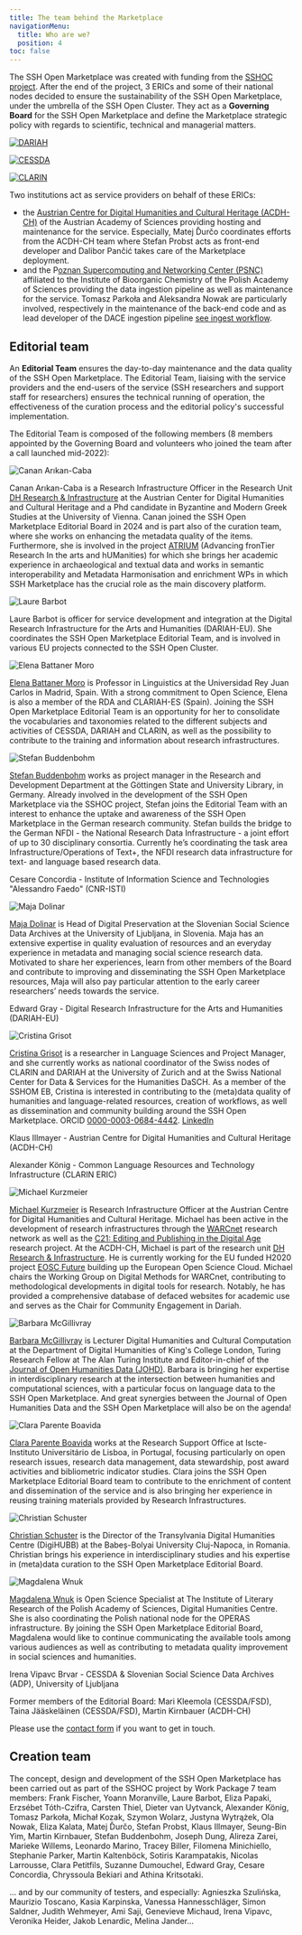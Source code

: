 ```yaml
---
title: The team behind the Marketplace
navigationMenu:
  title: Who are we?
  position: 4
toc: false
---
```

The SSH Open Marketplace was created with funding from the [SSHOC project](/about/sshoc-eosc). After the end of the project, 3 ERICs and some of their national nodes decided to ensure the sustainability of the SSH Open Marketplace, under the umbrella of the SSH Open Cluster. They act as a **Governing Board** for the SSH Open Marketplace and define the Marketplace strategic policy with regards to scientific, technical and managerial matters.

<div style={{ display: 'grid', gap: 'var(--space-4)', gridTemplateColumns: 'repeat(3, 1fr)' }}>

[![DARIAH](/assets/cms/images/dariah-eu-logo.png)](https://dariah.eu)

[![CESSDA](/assets/cms/images/cessda-logo.png)](https://www.cessda.eu)

[![CLARIN](/assets/cms/images/clarin-logo.png)](https://clarin.eu)

</div>

Two institutions act as service providers on behalf of these ERICs: 

- the [Austrian Centre for Digital Humanities and Cultural Heritage (ACDH-CH)](https://www.oeaw.ac.at/acdh/) of the Austrian Academy of Sciences providing hosting and maintenance for the service. Especially, Matej Ďurčo coordinates efforts from the ACDH-CH team where Stefan Probst acts as front-end developer and Dalibor Pančić takes care of the Marketplace deployment.  
- and the P[oznan Supercomputing and Networking Center (PSNC)](https://www.psnc.pl/) affiliated to the Institute of Bioorganic Chemistry of the Polish Academy of Sciences providing the data ingestion pipeline as well as maintenance for the service. Tomasz Parkoła and Aleksandra Nowak are particularly involved, respectively in the maintenance of the back-end code and as lead developer of the DACE ingestion pipeline [see ingest workflow](/about/implementation#data-ingestion-workflow).

## Editorial team

An **Editorial Team** ensures the day-to-day maintenance and the data quality of the SSH Open Marketplace. The Editorial Team, liaising with the service providers and the end-users of the service (SSH researchers and support staff for researchers) ensures the technical running of operation, the effectiveness of the curation process and the editorial policy's successful implementation.

The Editorial Team is composed of the following members (8 members appointed by the Governing Board and volunteers who joined the team after a call launched mid-2022): 

<div style={{ display: 'grid', gap: 'var(--space-4)', gridTemplateColumns: 'var(--prose-column-sm) 1fr' }}>

![Canan Arıkan-Caba](/assets/cms/images/sshoc_ed_board_canan_arikancaba.png)

Canan Arıkan-Caba is a Research Infrastructure Officer in the Research Unit [DH Research & Infrastructure](https://www.oeaw.ac.at/acdh/research/dh-research-infrastructure) at the Austrian Center for Digital Humanities and Cultural Heritage and a Phd candidate in Byzantine and Modern Greek Studies at the University of Vienna. Canan joined the SSH Open Marketplace Editorial Board in 2024 and is part also of the curation team, where she works on enhancing the metadata quality of the items. Furthermore, she is involved in the project [ATRIUM](https://atrium-research.eu/) (Advancing fronTier Research In the arts and hUManities) for which she brings her academic experience in archaeological and textual data and works in semantic interoperability and Metadata Harmonisation and enrichment WPs in which SSH Marketplace has the crucial role as the main discovery platform. 

![Laure Barbot](/assets/cms/images/sshoc_ed_board_laure_barbot.jpg)

Laure Barbot is officer for service development and integration at the Digital Research Infrastructure for the Arts and Humanities (DARIAH-EU). She coordinates the SSH Open Marketplace Editorial Team, and is involved in various EU projects connected to the SSH Open Cluster.

![Elena Battaner Moro](/assets/cms/images/sshoc_ed_board_elena_battaner_moro.png)

[Elena Battaner Moro](https://orcid.org/0000-0002-5521-6445) is Professor in Linguistics at the Universidad Rey Juan Carlos in Madrid, Spain. With a strong commitment to Open Science, Elena is also a member of the RDA and CLARIAH-ES (Spain). Joining the SSH Open Marketplace Editorial Team is an opportunity for her to consolidate the vocabularies and taxonomies related to the different subjects and activities of CESSDA, DARIAH and CLARIN, as well as the possibility to contribute to the training and information about research infrastructures.

![Stefan Buddenbohm](/assets/cms/images/sshoc_ed_board_stefan_buddenbohm.jpg)

[Stefan Buddenbohm](https://www.sub.uni-goettingen.de/kontakt/personen-a-z/personendetails/person/stefan-buddenbohm-1/) works as project manager in the Research and Development Department at the Göttingen State and University Library, in Germany. Already involved in the development of the SSH Open Marketplace via the SSHOC project, Stefan joins the Editorial Team with an interest to enhance the uptake and awareness of the SSH Open Marketplace in the German research community. Stefan builds the bridge to the German NFDI - the National Research Data Infrastructure - a joint effort of up to 30 disciplinary consortia. Currently he’s coordinating the task area Infrastructure/Operations of  Text+, the NFDI research data infrastructure for text- and language based research data.

<div/>

Cesare Concordia - Institute of Information Science and Technologies "Alessandro Faedo" (CNR-ISTI)

![Maja Dolinar](/assets/cms/images/sshoc_ed_board_maja_dolinar.jpg)

[Maja Dolinar](https://orcid.org/0000-0002-8307-6486) is Head of Digital Preservation at the Slovenian Social Science Data Archives at the University of Ljubljana, in Slovenia. Maja has an extensive expertise in quality evaluation of resources and an everyday experience in metadata and managing social science research data. Motivated to share her experiences, learn from other members of the Board and contribute to improving and disseminating the SSH Open Marketplace resources, Maja will also pay particular attention to the early career researchers’ needs towards the service.

<div/>

Edward Gray - Digital Research Infrastructure for the Arts and Humanities (DARIAH-EU) 

![Cristina Grisot](/assets/cms/images/sshoc_ed_board_cristinagrisot.jpg)

[Cristina Grisot](https://cristinagrisot.com/) is a researcher in Language Sciences and Project Manager, and she currently works as national coordinator of the Swiss nodes of CLARIN and DARIAH at the University of Zurich and at the Swiss National Center for Data & Services for the Humanities DaSCH. As a member of the SSHOM EB, Cristina is interested in contributing to the (meta)data quality of humanities and language-related resources, creation of workflows, as well as dissemination and community building around the SSH Open Marketplace. ORCID [0000-0003-0684-4442](https://orcid.org/0000-0003-0684-4442). [LinkedIn](https://www.linkedin.com/in/cristinagrisot/) 

<div/>

Klaus Illmayer - Austrian Centre for Digital Humanities and Cultural Heritage (ACDH-CH) 

<div/>

Alexander König - Common Language Resources and Technology Infrastructure (CLARIN ERIC)

![Michael Kurzmeier](/assets/cms/images/sshoc_ed_board_michael_kurzmeier.png)

[Michael Kurzmeier](https://www.mkrzmr.com/) is Research Infrastructure Officer at the Austrian Centre for Digital Humanities and Cultural Heritage. Michael has been active in the development of research infrastructures through the [WARCnet](https://cc.au.dk/en/warcnet/) research network as well as the [C21: Editing and Publishing in the Digital Age](https://www.c21editions.org/) research project. 
At the ACDH-CH, Michael is part of the research unit [DH Research & Infrastructure](https://www.oeaw.ac.at/acdh/research/dh-research-infrastructure). He is currently working for the EU funded H2020 project [EOSC Future](https://eoscfuture.eu/) building up the European Open Science Cloud. Michael chairs the Working Group on Digital Methods for WARCnet, contributing to methodological developments in digital tools for research. Notably, he has provided a comprehensive database of defaced websites for academic use and serves as the Chair for Community Engagement in Dariah.

![Barbara McGillivray](/assets/cms/images/sshoc_ed_board_barbara_mcgillivray.png)

[Barbara McGillivray](https://www.turing.ac.uk/people/researchers/barbara-mcgillivray) is Lecturer Digital Humanities and Cultural Computation at the Department of Digital Humanities of King's College London, Turing Research Fellow at The Alan Turing Institute and Editor-in-chief of the [Journal of Open Humanities Data (JOHD)](https://openhumanitiesdata.metajnl.com/). Barbara is bringing her expertise in interdisciplinary research at the intersection between humanities and computational sciences, with a particular focus on language data to the SSH Open Marketplace. And great synergies between the Journal of Open Humanities Data and the SSH Open Marketplace will also be on the agenda!

![Clara Parente Boavida](/assets/cms/images/sshoc_ed_board_claraboavida.jpg)

[Clara Parente Boavida](https://orcid.org/0000-0002-4837-6395) works at the Research Support Office at Iscte-Instituto Universitário de Lisboa, in Portugal, focusing particularly on open research issues, research data management, data stewardship, post award activities and bibliometric indicator studies. Clara joins the SSH Open Marketplace Editorial Board team to contribute to the enrichment of content and dissemination of the service and is also bringing her experience in reusing training materials provided by Research Infrastructures.

![Christian Schuster](/assets/cms/images/sshoc_ed_board_christian_schuster.png)

[Christian Schuster](https://orcid.org/0000-0002-5851-5643) is the Director of the Transylvania Digital Humanities Centre (DigiHUBB) at the Babeș-Bolyai University Cluj-Napoca, in Romania. Christian brings his experience in interdisciplinary studies and his expertise in (meta)data curation to the SSH Open Marketplace Editorial Board. 

![Magdalena Wnuk](/assets/cms/images/sshoc_ed_board_magdalena_wnuk.png)

[Magdalena Wnuk](https://orcid.org/0000-0003-4129-6664) is Open Science Specialist at The Institute of Literary Research of the Polish Academy of Sciences, Digital Humanities Centre. She is also coordinating the Polish national node for the OPERAS infrastructure.  By joining the SSH Open Marketplace Editorial Board, Magdalena would like to continue communicating the available tools among various audiences as well as contributing to metadata quality improvement in social sciences and humanities.

<div/>

Irena Vipavc Brvar - CESSDA & Slovenian Social Science Data Archives (ADP), University of Ljubljana

</div>

Former members of the Editorial Board: Mari Kleemola (CESSDA/FSD), Taina Jääskeläinen (CESSDA/FSD), Martin Kirnbauer (ACDH-CH)

Please use the [contact form](/contact) if you want to get in touch.

## Creation team

The concept, design and development of the SSH Open Marketplace has been carried out as part of the SSHOC project by Work Package 7 team members: Frank Fischer, Yoann Moranville, Laure Barbot, Eliza Papaki, Erzsébet Tóth-Czifra, Carsten Thiel, Dieter van Uytvanck, Alexander König, Tomasz Parkoła, Michał Kozak, Szymon Wolarz, Justyna Wytrążek, Ola Nowak, Eliza Kalata, Matej Ďurčo, Stefan Probst, Klaus Illmayer, Seung-Bin Yim, Martin Kirnbauer, Stefan Buddenbohm, Joseph Dung, Alireza Zarei, Marieke Willems, Leonardo Marino, Tracey Biller, Filomena Minichiello, Stephanie Parker, Martin Kaltenböck, Sotiris Karampatakis, Nicolas Larrousse, Clara Petitfils, Suzanne Dumouchel, Edward Gray, Cesare Concordia, Chryssoula Bekiari and Athina Kritsotaki.

… and by our community of testers, and especially: Agnieszka Szulińska, Maurizio Toscano, Kasia Karpinska, Vanessa Hannesschläger, Simon Saldner, Judith Wehmeyer, Ami Saji, Genevieve Michaud, Irena Vipavc, Veronika Heider, Jakob Lenardic, Melina Jander...